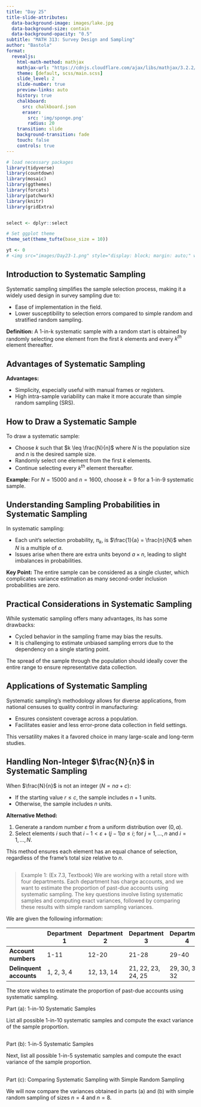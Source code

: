 ```yaml
---
title: "Day 25"
title-slide-attributes:
  data-background-image: images/lake.jpg
  data-background-size: contain
  data-background-opacity: "0.5"
subtitle: "MATH 313: Survey Design and Sampling"
author: "Bastola"
format:
  revealjs:
    html-math-method: mathjax
    mathjax-url: "https://cdnjs.cloudflare.com/ajax/libs/mathjax/3.2.2/MathJax.js"
    theme: [default, scss/main.scss]
    slide_level: 2
    slide-number: true
    preview-links: auto
    history: true
    chalkboard: 
      src: chalkboard.json
      eraser:
        src: 'img/sponge.png'
        radius: 20
    transition: slide
    background-transition: fade    
    touch: false
    controls: true
---
```


```r
# load necessary packages
library(tidyverse)
library(countdown)
library(mosaic)
library(ggthemes)
library(forcats)
library(patchwork)
library(knitr)
library(gridExtra)


select <- dplyr::select

# Set ggplot theme
theme_set(theme_tufte(base_size = 10))

yt <- 0
# <img src="images/Day23-1.png" style="display: block; margin: auto;" width="60%"  loading="lazy" decoding="async">

```


## Introduction to Systematic Sampling {.font80}

::: cle6

Systematic sampling simplifies the sample selection process, making it a widely used design in survey sampling due to:

- Ease of implementation in the field.
- Lower susceptibility to selection errors compared to simple random and stratified random sampling.

**Definition:** A 1-in-k systematic sample with a random start is obtained by randomly selecting one element from the first $k$ elements and every $k^{th}$ element thereafter.

:::


## Advantages of Systematic Sampling {.font70}

::: cle7

**Advantages:**

- Simplicity, especially useful with manual frames or registers.
- High intra-sample variability can make it more accurate than simple random sampling (SRS).

:::

## How to Draw a Systematic Sample {.font80}

::: cle8

To draw a systematic sample:

- Choose $k$ such that $k \leq \frac{N}{n}$ where $N$ is the population size and $n$ is the desired sample size.
- Randomly select one element from the first $k$ elements.
- Continue selecting every $k^{th}$ element thereafter.

**Example:** For $N=15000$ and $n=1600$, choose $k=9$ for a 1-in-9 systematic sample.
:::


## Understanding Sampling Probabilities in Systematic Sampling {.font80}

::: cle5

In systematic sampling:

- Each unit's selection probability, $\pi_k$, is $\frac{1}{a} = \frac{n}{N}$ when $N$ is a multiple of $a$.
- Issues arise when there are extra units beyond $a \times n$, leading to slight imbalances in probabilities.

**Key Point:** The entire sample can be considered as a single cluster, which complicates variance estimation as many second-order inclusion probabilities are zero.

:::


## Practical Considerations in Systematic Sampling {.font70}

::: cle8


While systematic sampling offers many advantages, its has some drawbacks:

- Cycled behavior in the sampling frame may bias the results.
- It is challenging to estimate unbiased sampling errors due to the dependency on a single starting point.

The spread of the sample through the population should ideally cover the entire range to ensure representative data collection.

:::


## Applications of Systematic Sampling {.font80}

::: cle9

Systematic sampling's methodology allows for diverse applications, from national censuses to quality control in manufacturing:

- Ensures consistent coverage across a population.
- Facilitates easier and less error-prone data collection in field settings.

This versatility makes it a favored choice in many large-scale and long-term studies.

:::


## Handling Non-Integer $\frac{N}{n}$ in Systematic Sampling {.font70}

::: cle4

When $\frac{N}{n}$ is not an integer ($N = na + c$):

- If the starting value $r \leq c$, the sample includes $n+1$ units.
- Otherwise, the sample includes $n$ units.

**Alternative Method:**

1. Generate a random number $\varepsilon$ from a uniform distribution over $(0, a)$.
2. Select elements $i$ such that $i-1 < \varepsilon + (j-1)a \leq i$; for $j = 1, \ldots, n$ and $i = 1, \ldots, N$.

This method ensures each element has an equal chance of selection, regardless of the frame's total size relative to $n$.

:::

## {.font50}

> Example 1: (Ex 7.3, Textbook) We are working with a retail store with four departments. Each department has charge accounts, and we want to estimate the proportion of past-due accounts using systematic sampling. The key questions involve listing systematic samples and computing exact variances, followed by comparing these results with simple random sampling variances.


We are given the following information:

|                 | Department 1 | Department 2 | Department 3   | Department 4   |
|-----------------|--------------|--------------|----------------|----------------|
| **Account numbers** | 1-11        | 12-20       | 21-28         | 29-40         |
| **Delinquent accounts** | 1, 2, 3, 4 | 12, 13, 14 | 21, 22, 23, 24, 25 | 29, 30, 31, 32 |


The store wishes to estimate the proportion of past-due accounts using systematic sampling.

Part (a): 1-in-10 Systematic Samples

List all possible 1-in-10 systematic samples and compute the exact variance of the sample proportion.




## {.font50}

Part (b): 1-in-5 Systematic Samples

Next, list all possible 1-in-5 systematic samples and compute the exact variance of the sample proportion.



## {.font50}

Part (c): Comparing Systematic Sampling with Simple Random Sampling

We will now compare the variances obtained in parts (a) and (b) with simple random sampling of sizes $n=4$ and $n=8$.


